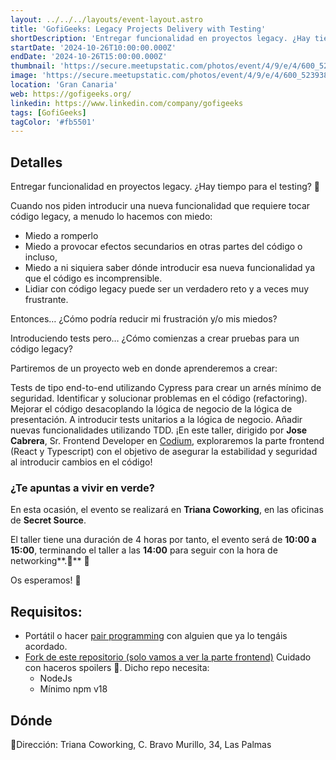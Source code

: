 ```yaml
---
layout: ../../../layouts/event-layout.astro
title: 'GofiGeeks: Legacy Projects Delivery with Testing'
shortDescription: 'Entregar funcionalidad en proyectos legacy. ¿Hay tiempo para el testing? 🤔'
startDate: '2024-10-26T10:00:00.000Z'
endDate: '2024-10-26T15:00:00.000Z'
thumbnail: 'https://secure.meetupstatic.com/photos/event/4/9/e/4/600_523938916.webp?w=384'
image: 'https://secure.meetupstatic.com/photos/event/4/9/e/4/600_523938916.webp?w=384'
location: 'Gran Canaria'
web: https://gofigeeks.org/
linkedin: https://www.linkedin.com/company/gofigeeks
tags: [GofiGeeks]
tagColor: '#fb5501'
---
```



## Detalles

Entregar funcionalidad en proyectos legacy. ¿Hay tiempo para el testing? 🤔

Cuando nos piden introducir una nueva funcionalidad que requiere tocar código legacy, a menudo lo hacemos con miedo:

- Miedo a romperlo
- Miedo a provocar efectos secundarios en otras partes del código o incluso,
- Miedo a ni siquiera saber dónde introducir esa nueva funcionalidad ya que el código es incomprensible.
- Lidiar con código legacy puede ser un verdadero reto y a veces muy frustrante.

Entonces… ¿Cómo podría reducir mi frustración y/o mis miedos?

Introduciendo tests pero… ¿Cómo comienzas a crear pruebas para un código legacy?

Partiremos de un proyecto web en donde aprenderemos a crear:

Tests de tipo end-to-end utilizando Cypress para crear un arnés mínimo de seguridad.
Identificar y solucionar problemas en el código (refactoring).
Mejorar el código desacoplando la lógica de negocio de la lógica de presentación.
A introducir tests unitarios a la lógica de negocio.
Añadir nuevas funcionalidades utilizando TDD.
¡En este taller, dirigido por **Jose Cabrera**, Sr. Frontend Developer en [Codium](https://www.codium.team/), exploraremos la parte frontend (React y Typescript) con el objetivo de asegurar la estabilidad y seguridad al introducir cambios en el código!

### ¿Te apuntas a vivir en verde?

En esta ocasión, el evento se realizará en **Triana Coworking**, en las oficinas de **Secret Source**.

El taller tiene una duración de 4 horas por tanto, el evento será de **10:00 a 15:00**, terminando el taller a las **14:00** para seguir con la hora de networking**.🍕** 🎉

Os esperamos! 🤗

## Requisitos:

- Portátil o hacer [pair programming](https://www.geeksforgeeks.org/pair-programming/) con alguien que ya lo tengáis acordado.
- [Fork de este repositorio (solo vamos a ver la parte frontend)](https://www.geeksforgeeks.org/pair-programming/) Cuidado con haceros spoilers 👀. Dicho repo necesita:
  - NodeJs
  - Mínimo npm v18

## Dónde

📍Dirección: Triana Coworking, C. Bravo Murillo, 34, Las Palmas

<GoogleMap
  src="https://www.google.com/maps/embed?pb=!1m17!1m12!1m3!1d3519.2678997652097!2d-15.420758!3d28.107865999999998!2m3!1f0!2f0!3f0!3m2!1i1024!2i768!4f13.1!3m2!1m1!2zMjjCsDA2JzI4LjMiTiAxNcKwMjUnMTQuNyJX!5e0!3m2!1ses!2ses!4v1729173271821!5m2!1ses!2ses"
  ariaLabel="Triana Coworking, C. Bravo Murillo, 34, Las Palmas"
/>
